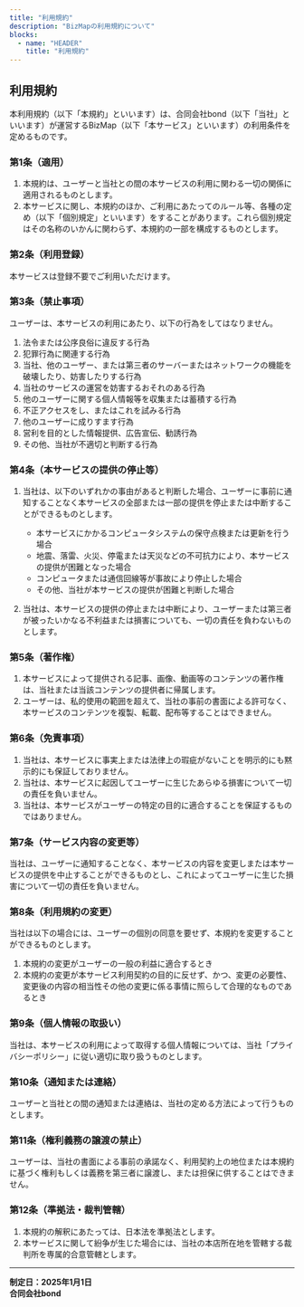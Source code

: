 ```yaml
---
title: "利用規約"
description: "BizMapの利用規約について"
blocks:
  - name: "HEADER"
    title: "利用規約"
---
```


## 利用規約

本利用規約（以下「本規約」といいます）は、合同会社bond（以下「当社」といいます）が運営するBizMap（以下「本サービス」といいます）の利用条件を定めるものです。

### 第1条（適用）

1. 本規約は、ユーザーと当社との間の本サービスの利用に関わる一切の関係に適用されるものとします。
2. 本サービスに関し、本規約のほか、ご利用にあたってのルール等、各種の定め（以下「個別規定」といいます）をすることがあります。これら個別規定はその名称のいかんに関わらず、本規約の一部を構成するものとします。

### 第2条（利用登録）

本サービスは登録不要でご利用いただけます。

### 第3条（禁止事項）

ユーザーは、本サービスの利用にあたり、以下の行為をしてはなりません。

1. 法令または公序良俗に違反する行為
2. 犯罪行為に関連する行為
3. 当社、他のユーザー、または第三者のサーバーまたはネットワークの機能を破壊したり、妨害したりする行為
4. 当社のサービスの運営を妨害するおそれのある行為
5. 他のユーザーに関する個人情報等を収集または蓄積する行為
6. 不正アクセスをし、またはこれを試みる行為
7. 他のユーザーに成りすます行為
8. 営利を目的とした情報提供、広告宣伝、勧誘行為
9. その他、当社が不適切と判断する行為

### 第4条（本サービスの提供の停止等）

1. 当社は、以下のいずれかの事由があると判断した場合、ユーザーに事前に通知することなく本サービスの全部または一部の提供を停止または中断することができるものとします。
   - 本サービスにかかるコンピュータシステムの保守点検または更新を行う場合
   - 地震、落雷、火災、停電または天災などの不可抗力により、本サービスの提供が困難となった場合
   - コンピュータまたは通信回線等が事故により停止した場合
   - その他、当社が本サービスの提供が困難と判断した場合

2. 当社は、本サービスの提供の停止または中断により、ユーザーまたは第三者が被ったいかなる不利益または損害についても、一切の責任を負わないものとします。

### 第5条（著作権）

1. 本サービスによって提供される記事、画像、動画等のコンテンツの著作権は、当社または当該コンテンツの提供者に帰属します。
2. ユーザーは、私的使用の範囲を超えて、当社の事前の書面による許可なく、本サービスのコンテンツを複製、転載、配布等することはできません。

### 第6条（免責事項）

1. 当社は、本サービスに事実上または法律上の瑕疵がないことを明示的にも黙示的にも保証しておりません。
2. 当社は、本サービスに起因してユーザーに生じたあらゆる損害について一切の責任を負いません。
3. 当社は、本サービスがユーザーの特定の目的に適合することを保証するものではありません。

### 第7条（サービス内容の変更等）

当社は、ユーザーに通知することなく、本サービスの内容を変更しまたは本サービスの提供を中止することができるものとし、これによってユーザーに生じた損害について一切の責任を負いません。

### 第8条（利用規約の変更）

当社は以下の場合には、ユーザーの個別の同意を要せず、本規約を変更することができるものとします。

1. 本規約の変更がユーザーの一般の利益に適合するとき
2. 本規約の変更が本サービス利用契約の目的に反せず、かつ、変更の必要性、変更後の内容の相当性その他の変更に係る事情に照らして合理的なものであるとき

### 第9条（個人情報の取扱い）

当社は、本サービスの利用によって取得する個人情報については、当社「プライバシーポリシー」に従い適切に取り扱うものとします。

### 第10条（通知または連絡）

ユーザーと当社との間の通知または連絡は、当社の定める方法によって行うものとします。

### 第11条（権利義務の譲渡の禁止）

ユーザーは、当社の書面による事前の承諾なく、利用契約上の地位または本規約に基づく権利もしくは義務を第三者に譲渡し、または担保に供することはできません。

### 第12条（準拠法・裁判管轄）

1. 本規約の解釈にあたっては、日本法を準拠法とします。
2. 本サービスに関して紛争が生じた場合には、当社の本店所在地を管轄する裁判所を専属的合意管轄とします。

---

**制定日：2025年1月1日**  
**合同会社bond**